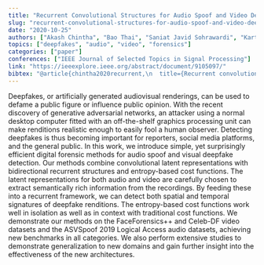 ```yaml
---
title: "Recurrent Convolutional Structures for Audio Spoof and Video Deepfake Detection"
slug: "recurrent-convolutional-structures-for-audio-spoof-and-video-deepfake-detection"
date: "2020-10-25"
authors: ["Akash Chintha", "Bao Thai", "Saniat Javid Sohrawardi", "Kartavya Manojbhai Bhatt", "Andrea Hickerson", "Matthew Wright", "Raymond Ptucha"]
topics: ["deepfakes", "audio", "video", "forensics"]
categories: ["paper"]
conferences: ["IEEE Journal of Selected Topics in Signal Processing"]
link: "https://ieeexplore.ieee.org/abstract/document/9105097/"
bibtex: "@article{chintha2020recurrent,\n  title={Recurrent convolutional structures for audio spoof and video deepfake detection},\n  author={Chintha, Akash and Thai, Bao and Sohrawardi, Saniat Javid and Bhatt, Kartavya and Hickerson, Andrea and Wright, Matthew and Ptucha, Raymond},\n  journal={IEEE Journal of Selected Topics in Signal Processing},\n  volume={14},\n  number={5},\n  pages={1024--1037},\n  year={2020},\n  publisher={IEEE}\n}"
---
```


Deepfakes, or artificially generated audiovisual renderings, can be used to defame a public figure or influence public opinion. With the recent discovery of generative adversarial networks, an attacker using a normal desktop computer fitted with an off-the-shelf graphics processing unit can make renditions realistic enough to easily fool a human observer. Detecting deepfakes is thus becoming important for reporters, social media platforms, and the general public. In this work, we introduce simple, yet surprisingly efficient digital forensic methods for audio spoof and visual deepfake detection. Our methods combine convolutional latent representations with bidirectional recurrent structures and entropy-based cost functions. The latent representations for both audio and video are carefully chosen to extract semantically rich information from the recordings. By feeding these into a recurrent framework, we can detect both spatial and temporal signatures of deepfake renditions. The entropy-based cost functions work well in isolation as well as in context with traditional cost functions. We demonstrate our methods on the FaceForensics++ and Celeb-DF video datasets and the ASVSpoof 2019 Logical Access audio datasets, achieving new benchmarks in all categories. We also perform extensive studies to demonstrate generalization to new domains and gain further insight into the effectiveness of the new architectures.